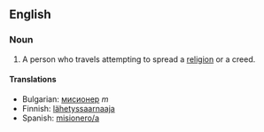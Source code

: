 ==English==

===Noun===
#A person who travels attempting to spread a [[religion]] or a creed.

====Translations====
* Bulgarian: [[мисионер]] ''m''
*Finnish: [[lähetyssaarnaaja]]
* Spanish: [[misionero/a]]